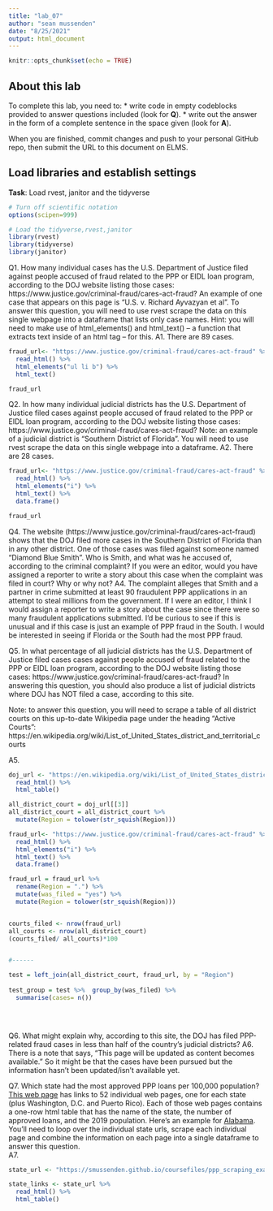 ```yaml
---
title: "lab_07"
author: "sean mussenden"
date: "8/25/2021"
output: html_document
---
```


```r
knitr::opts_chunk$set(echo = TRUE)
```

## About this lab

To complete this lab, you need to:
* write code in empty codeblocks provided to answer questions included (look for **Q**).
* write out the answer in the form of a complete sentence in the space given (look for **A**).

When you are finished, commit changes and push to your personal GitHub repo, then submit the URL to this document on ELMS.

## Load libraries and establish settings
**Task**: Load rvest, janitor and the tidyverse
```r
# Turn off scientific notation
options(scipen=999)

# Load the tidyverse,rvest,janitor
library(rvest)
library(tidyverse)
library(janitor)
```


Q1. How many individual cases has the U.S. Department of Justice filed against people accused of fraud related to the PPP or EIDL loan program, according to the DOJ website listing those cases: https://www.justice.gov/criminal-fraud/cares-act-fraud?  An example of one case that appears on this page is "U.S. v. Richard Ayvazyan et al". To answer this question, you will need to use rvest scrape the data on this single webpage into a dataframe that lists only case names. Hint: you will need to make use of html_elements() and html_text() -- a function that extracts text inside of an html tag -- for this.
A1. There are 89 cases. 

```r

fraud_url<- "https://www.justice.gov/criminal-fraud/cares-act-fraud" %>%
  read_html() %>%
  html_elements("ul li b") %>%
  html_text() 

fraud_url

```


Q2. In how many individual judicial districts has the U.S. Department of Justice filed cases against people accused of fraud related to the PPP or EIDL loan program, according to the DOJ website listing those cases: https://www.justice.gov/criminal-fraud/cares-act-fraud?  Note: an example of a judicial district is "Southern District of Florida". You will need to use rvest scrape the data on this single webpage into a dataframe.
A2. There are 28 cases. 

```r

fraud_url<- "https://www.justice.gov/criminal-fraud/cares-act-fraud" %>%
  read_html() %>%
  html_elements("i") %>%
  html_text() %>%
  data.frame()

fraud_url

```

Q4. The website (https://www.justice.gov/criminal-fraud/cares-act-fraud) shows that the DOJ filed more cases in the Southern District of Florida than in any other district. One of those cases was filed against someone named "Diamond Blue Smith". Who is Smith, and what was he accused of, according to the criminal complaint? If you were an editor, would you have assigned a reporter to write a story about this case when the complaint was filed in court? Why or why not?
A4. The complaint alleges that Smith and a partner in crime submitted at least 90 fraudulent PPP applications in an attempt to steal millions from the government. If I were an editor, I think I would assign a reporter to write a story about the case since there were so many fraudulent applications submitted. I'd be curious to see if this is unusual and if this case is just an example of PPP fraud in the South. I would be interested in seeing if Florida or the South had the most PPP fraud. 

Q5. In what percentage of all judicial districts has the U.S. Department of Justice filed cases cases against people accused of fraud related to the PPP or EIDL loan program, according to the DOJ website listing those cases: https://www.justice.gov/criminal-fraud/cares-act-fraud? In answering this question, you should also produce a list of judicial districts where DOJ has NOT filed a case, according to this site.  

Note: to answer this question, you will need to scrape a table of all district courts on this up-to-date Wikipedia page under the heading "Active Courts": https://en.wikipedia.org/wiki/List_of_United_States_district_and_territorial_courts  

A5.


```r

doj_url <- "https://en.wikipedia.org/wiki/List_of_United_States_district_and_territorial_courts" %>%
  read_html() %>%
  html_table()

all_district_court = doj_url[[3]]
all_district_court = all_district_court %>% 
  mutate(Region = tolower(str_squish(Region)))

fraud_url<- "https://www.justice.gov/criminal-fraud/cares-act-fraud" %>%
  read_html() %>%
  html_elements("i") %>%
  html_text() %>%
  data.frame()

fraud_url = fraud_url %>% 
  rename(Region = ".") %>% 
  mutate(was_filed = "yes") %>% 
  mutate(Region = tolower(str_squish(Region)))


courts_filed <- nrow(fraud_url)
all_courts <- nrow(all_district_court)
(courts_filed/ all_courts)*100


#------

test = left_join(all_district_court, fraud_url, by = "Region") 
  
test_group = test %>%  group_by(was_filed) %>% 
  summarise(cases= n())
  
  



```

Q6. What might explain why, according to this site, the DOJ has filed PPP-related fraud cases in less than half of the country's judicial districts?
A6. There is a note that says, "This page will be updated as content becomes available." So it might be that the cases have been pursued but the information hasn't been updated/isn't available yet. 

Q7. Which state had the most approved PPP loans per 100,000 population? [This web page](https://smussenden.github.io/coursefiles/ppp_scraping_example/index.html) has links to 52 individual web pages, one for each state (plus Washington, D.C. and Puerto Rico). Each of those web pages contains a one-row html table that has the name of the state, the number of approved loans, and the 2019 population. Here's an example for [Alabama](https://smussenden.github.io/coursefiles/ppp_scraping_example/states/alabama.html). You'll need to loop over the individual state urls, scrape each individual page and combine the information on each page into a single dataframe to answer this question.  
A7.
```r

state_url <- "https://smussenden.github.io/coursefiles/ppp_scraping_example/index.html"

state_links <- state_url %>%
  read_html() %>%
  html_table()


```
